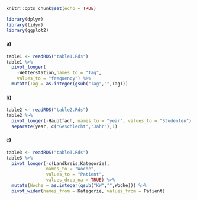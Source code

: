 
```r
knitr::opts_chunk$set(echo = TRUE)
```


```r
library(dplyr)
library(tidyr)
library(ggplot2)
```

#### a)

```r
table1 <- readRDS("table1.Rds")
table1 %>% 
  pivot_longer(
    -Wetterstation,names_to = "Tag", 
    values_to = "frequency") %>%
  mutate(Tag = as.integer(gsub("Tag","",Tag)))
```
#### b)

```r
table2 <- readRDS("table2.Rds")
table2 %>% 
  pivot_longer(-Hauptfach, names_to = "year", values_to = "Studenten") %>%
  separate(year, c("Geschlecht","Jahr"),1)
```

#### c)

```r
table3 <- readRDS("table3.Rds")
table3 %>%
  pivot_longer(-c(Landkreis,Kategorie), 
               names_to = "Woche", 
               values_to = "Patient",
               values_drop_na = TRUE) %>%
  mutate(Woche = as.integer(gsub("KW","",Woche))) %>% 
  pivot_wider(names_from = Kategorie, values_from = Patient)
```

